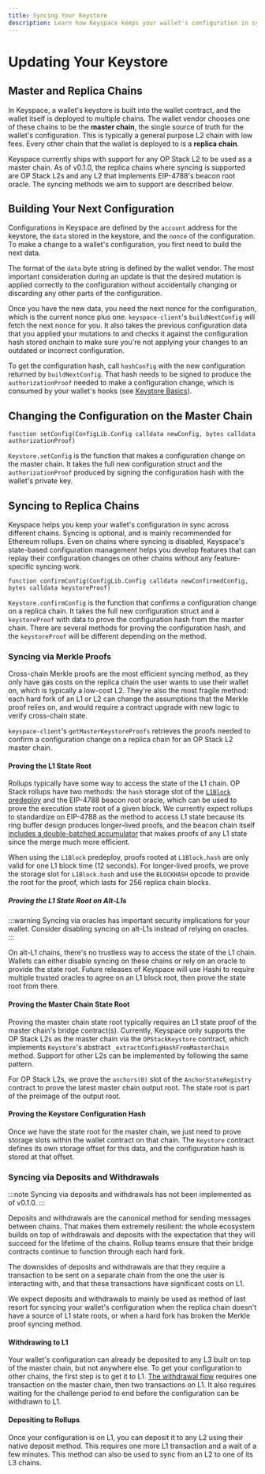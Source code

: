 ```yaml
---
title: Syncing Your Keystore
description: Learn how Keyspace keeps your wallet's configuration in sync across different chains
---
```


# Updating Your Keystore

## Master and Replica Chains

In Keyspace, a wallet's keystore is built into the wallet contract, and the wallet itself is deployed to multiple chains. The wallet vendor chooses one of these chains to be the **master chain**, the single source of truth for the wallet's configuration. This is typically a general purpose L2 chain with low fees. Every other chain that the wallet is deployed to is a **replica chain**.

Keyspace currently ships with support for any OP Stack L2 to be used as a master chain. As of v0.1.0, the replica chains where syncing is supported are OP Stack L2s and any L2 that implements EIP-4788's beacon root oracle. The syncing methods we aim to support are described below.

## Building Your Next Configuration

Configurations in Keyspace are defined by the `account` address for the keystore, the `data` stored in the keystore, and the `nonce` of the configuration. To make a change to a wallet's configuration, you first need to build the next data.

The format of the `data` byte string is defined by the wallet vendor. The most important consideration during an update is that the desired mutation is applied correctly to the configuration without accidentally changing or discarding any other parts of the configuration.

Once you have the new data, you need the next nonce for the configuration, which is the current nonce plus one. `keyspace-client`'s `buildNextConfig` will fetch the next nonce for you. It also takes the previous configuration data that you applied your mutations to and checks it against the configuration hash stored onchain to make sure you're not applying your changes to an outdated or incorrect configuration.

To get the configuration hash, call `hashConfig` with the new configuration returned by `buildNextConfig`. That hash needs to be signed to produce the `authorizationProof` needed to make a configuration change, which is consumed by your wallet's hooks (see [Keystore Basics](/keystore-basics)).

## Changing the Configuration on the Master Chain

```solidity
function setConfig(ConfigLib.Config calldata newConfig, bytes calldata authorizationProof)
```

`Keystore.setConfig` is the function that makes a configuration change on the master chain. It takes the full new configuration struct and the `authorizationProof` produced by signing the configuration hash with the wallet's private key.

## Syncing to Replica Chains

Keyspace helps you keep your wallet's configuration in sync across different chains. Syncing is optional, and is mainly recommended for Ethereum rollups. Even on chains where syncing is disabled, Keyspace's state-based configuration management helps you develop features that can replay their configuration changes on other chains without any feature-specific syncing work.

```solidity
function confirmConfig(ConfigLib.Config calldata newConfirmedConfig, bytes calldata keystoreProof)
```

`Keystore.confirmConfig` is the function that confirms a configuration change on a replica chain. It takes the full new configuration struct and a `keystoreProof` with data to prove the configuration hash from the master chain. There are several methods for proving the configuration hash, and the `keystoreProof` will be different depending on the method.

### Syncing via Merkle Proofs

Cross-chain Merkle proofs are the most efficient syncing method, as they only have gas costs on the replica chain the user wants to use their wallet on, which is typically a low-cost L2. They're also the most fragile method: each hard fork of an L1 or L2 can change the assumptions that the Merkle proof relies on, and would require a contract upgrade with new logic to verify cross-chain state.

`keyspace-client`'s `getMasterKeystoreProofs` retrieves the proofs needed to confirm a configuration change on a replica chain for an OP Stack L2 master chain.

#### Proving the L1 State Root

Rollups typically have some way to access the state of the L1 chain. OP Stack rollups have two methods: the `hash` storage slot of the [`L1Block` predeploy](https://specs.optimism.io/protocol/predeploys.html#l1block) and the EIP-4788 beacon root oracle, which can be used to prove the execution state root of a given block. We currently expect rollups to standardize on EIP-4788 as the method to access L1 state because its ring buffer design produces longer-lived proofs, and the beacon chain itself [includes a double-batched accumulator](https://eth2book.info/capella/part3/containers/state/) that makes proofs of any L1 state since the merge much more efficient.

When using the `L1Block` predeploy, proofs rooted at `L1Block.hash` are only valid for one L1 block time (12 seconds). For longer-lived proofs, we prove the storage slot for `L1Block.hash` and use the `BLOCKHASH` opcode to provide the root for the proof, which lasts for 256 replica chain blocks.

##### Proving the L1 State Root on Alt-L1s

:::warning
Syncing via oracles has important security implications for your wallet. Consider disabling syncing on alt-L1s instead of relying on oracles.
:::

On alt-L1 chains, there's no trustless way to access the state of the L1 chain. Wallets can either disable syncing on these chains or rely on an oracle to provide the state root. Future releases of Keyspace will use Hashi to require multiple trusted oracles to agree on an L1 block root, then prove the state root from there.

#### Proving the Master Chain State Root

Proving the master chain state root typically requires an L1 state proof of the master chain's bridge contract(s). Currently, Keyspace only supports the OP Stack L2s as the master chain via the `OPStackKeystore` contract, which implements `Keystore`'s abstract `_extractConfigHashFromMasterChain` method. Support for other L2s can be implemented by following the same pattern.

For OP Stack L2s, we prove the `anchors(0)` slot of the `AnchorStateRegistry` contract to prove the latest master chain output root. The state root is part of the preimage of the output root.

#### Proving the Keystore Configuration Hash

Once we have the state root for the master chain, we just need to prove storage slots within the wallet contract on that chain. The `Keystore` contract defines its own storage offset for this data, and the configuration hash is stored at that offset.

### Syncing via Deposits and Withdrawals

:::note
Syncing via deposits and withdrawals has not been implemented as of v0.1.0.
:::

Deposits and withdrawals are the canonical method for sending messages between chains. That makes them extremely resilient: the whole ecosystem builds on top of withdrawals and deposits with the expectation that they will succeed for the lifetime of the chains. Rollup teams ensure that their bridge contracts continue to function through each hard fork.

The downsides of deposits and withdrawals are that they require a transaction to be sent on a separate chain from the one the user is interacting with, and that these transactions have significant costs on L1.

We expect deposits and withdrawals to mainly be used as method of last resort for syncing your wallet's configuration when the replica chain doesn't have a source of L1 state roots, or when a hard fork has broken the Merkle proof syncing method.

#### Withdrawing to L1

Your wallet's configuration can already be deposited to any L3 built on top of the master chain, but not anywhere else. To get your configuration to other chains, the first step is to get it to L1. [The withdrawal flow](https://docs.optimism.io/stack/transactions/withdrawal-flow) requires one transaction on the master chain, then two transactions on L1. It also requires waiting for the challenge period to end before the configuration can be withdrawn to L1.

#### Depositing to Rollups

Once your configuration is on L1, you can deposit it to any L2 using their native deposit method. This requires one more L1 transaction and a wait of a few minutes. This method can also be used to sync from an L2 to one of its L3 chains.
